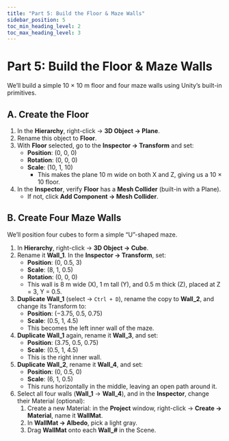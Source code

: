 ```yaml
---
title: "Part 5: Build the Floor & Maze Walls"
sidebar_position: 5
toc_min_heading_level: 2
toc_max_heading_level: 3
---
```


# Part 5: Build the Floor & Maze Walls

We’ll build a simple 10 × 10 m floor and four maze walls using Unity’s built-in primitives.

## A. Create the Floor

1. In the **Hierarchy**, right-click → **3D Object → Plane**.
2. Rename this object to **Floor**.
3. With **Floor** selected, go to the **Inspector → Transform** and set:
   - **Position**: (0, 0, 0)  
   - **Rotation**: (0, 0, 0)  
   - **Scale**: (10, 1, 10)  
     - This makes the plane 10 m wide on both X and Z, giving us a 10 × 10 floor.
4. In the **Inspector**, verify **Floor** has a **Mesh Collider** (built-in with a Plane).  
   - If not, click **Add Component → Mesh Collider**.

## B. Create Four Maze Walls

We’ll position four cubes to form a simple “U”-shaped maze.

1. In **Hierarchy**, right-click → **3D Object → Cube**.
2. Rename it **Wall_1**. In the **Inspector → Transform**, set:
   - **Position**: (0, 0.5, 3)  
   - **Scale**: (8, 1, 0.5)  
   - **Rotation**: (0, 0, 0)  
   - This wall is 8 m wide (X), 1 m tall (Y), and 0.5 m thick (Z), placed at Z = 3, Y = 0.5.
3. **Duplicate** **Wall_1** (select → `Ctrl + D`), rename the copy to **Wall_2**, and change its Transform to:
   - **Position**: (−3.75, 0.5, 0.75)  
   - **Scale**: (0.5, 1, 4.5)  
   - This becomes the left inner wall of the maze.
4. **Duplicate** **Wall_1** again, rename it **Wall_3**, and set:
   - **Position**: (3.75, 0.5, 0.75)  
   - **Scale**: (0.5, 1, 4.5)  
   - This is the right inner wall.
5. **Duplicate** **Wall_2**, rename it **Wall_4**, and set:
   - **Position**: (0, 0.5, 0)  
   - **Scale**: (6, 1, 0.5)  
   - This runs horizontally in the middle, leaving an open path around it.
6. Select all four walls (**Wall_1** → **Wall_4**), and in the **Inspector**, change their Material (optional):
   1. Create a new Material: in the **Project** window, right-click → **Create → Material**, name it **WallMat**.
   2. In **WallMat → Albedo**, pick a light gray.
   3. Drag **WallMat** onto each **Wall_#** in the Scene.
